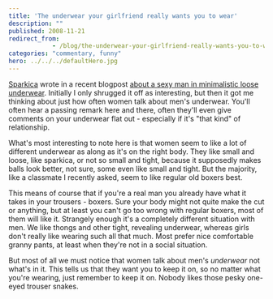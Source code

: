 ```yaml
---
title: 'The underwear your girlfriend really wants you to wear'
description: ""
published: 2008-11-21
redirect_from: 
            - /blog/the-underwear-your-girlfriend-really-wants-you-to-wear/swizec/39
categories: "commentary, funny"
hero: ../../../defaultHero.jpg
---
```

[Sparkica](http://blog.mozganostroj.com/) wrote in a recent blogpost [about a sexy man in minimalistic loose underwear](http://blog.mozganostroj.com/2008/11/20/komarka-stolkla-vampirja/). Initially I only shrugged it off as interesting, but then it got me thinking about just how often women talk about men&#x27;s underwear. You&#x27;ll often hear a passing remark here and there, often they&#x27;ll even give comments on your underwear flat out - especially if it&#x27;s &quot;that kind&quot; of relationship.

What&#x27;s most interesting to note here is that women seem to like a lot of different underwear as along as it&#x27;s on the right body. They like small and loose, like sparkica, or not so small and tight, because it supposedly makes balls look better, not sure, some even like small and tight. But the majority, like a classmate I recently asked, seem to like regular old boxers best.

This means of course that if you&#x27;re a real man you already have what it takes in your trousers - boxers. Sure your body might not quite make the cut or anything, but at least you can&#x27;t go too wrong with regular boxers, most of them will like it. Strangely enough it&#x27;s a completely different situation with men. We like thongs and other tight, revealing underwear, whereas girls don&#x27;t really like wearing such all that much. Most prefer nice comfortable granny pants, at least when they&#x27;re not in a social situation.

But most of all we must notice that women talk about men&#x27;s _underwear_ not what&#x27;s in it. This tells us that they want you to keep it on, so no matter what you&#x27;re wearing, just remember to keep it on. Nobody likes those pesky one-eyed trouser snakes.
